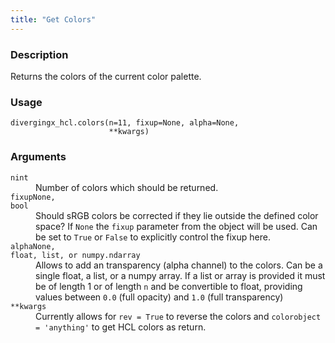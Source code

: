 ```yaml
---
title: "Get Colors"
---
```


### Description

Returns the colors of the current color palette.

### Usage

<pre><code class='language-python'>divergingx_hcl.colors(n=11, fixup=None, alpha=None,<br/>                      **kwargs)</code></pre>

### Arguments

<dl class="pyp-list param-list">
  <dt style = "white-space: nowrap; font-family: monospace; vertical-align: top">
   <code id="colorspace.palettes.divergingx_hcl.colors:n">n</code><code class="argument-class">int</code>
  </dt>
 <dd>Number of colors which should be returned.</dd>
  <dt style = "white-space: nowrap; font-family: monospace; vertical-align: top">
   <code id="colorspace.palettes.divergingx_hcl.colors:fixup">fixup</code><code class="argument-class">None, bool</code>
  </dt>
 <dd>Should sRGB colors be corrected if they lie
outside the defined color space?  If `None` the `fixup`
parameter from the object will be used. Can be set to `True` or
`False` to explicitly control the fixup here.</dd>
  <dt style = "white-space: nowrap; font-family: monospace; vertical-align: top">
   <code id="colorspace.palettes.divergingx_hcl.colors:alpha">alpha</code><code class="argument-class">None, float, list, or numpy.ndarray</code>
  </dt>
 <dd>Allows to add an transparency
(alpha channel) to the colors. Can be a single float, a list, or a
numpy array. If a list or array is provided it must be of length 1 or
of length `n` and be convertible to float, providing values
between `0.0` (full opacity) and `1.0` (full transparency)</dd>
  <dt style = "white-space: nowrap; font-family: monospace; vertical-align: top">
   <code id="colorspace.palettes.divergingx_hcl.colors:**kwargs">**kwargs</code>
  </dt>
 <dd>Currently allows for `rev = True` to reverse the colors and
`colorobject = 'anything'` to get HCL colors as return.</dd>
</dl>
